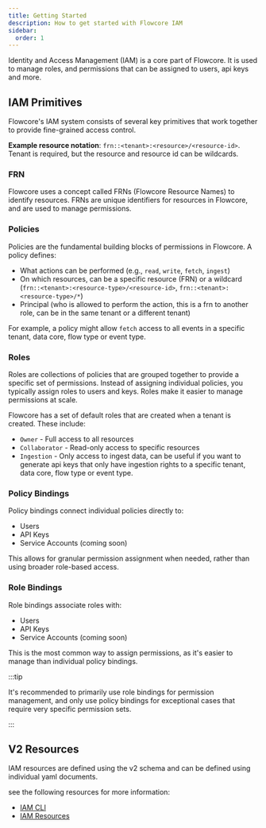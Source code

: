 ```yaml
---
title: Getting Started
description: How to get started with Flowcore IAM
sidebar:
  order: 1
---
```


Identity and Access Management (IAM) is a core part of Flowcore. It is used to manage roles, and permissions that can be assigned to users, api keys and more.

## IAM Primitives

Flowcore's IAM system consists of several key primitives that work together to provide fine-grained access control.

**Example resource notation**: `frn::<tenant>:<resource>/<resource-id>`. Tenant is required, but the resource and resource id can be wildcards.

### FRN

Flowcore uses a concept called FRNs (Flowcore Resource Names) to identify resources. FRNs are unique identifiers for resources in Flowcore, and are used to manage permissions.

### Policies

Policies are the fundamental building blocks of permissions in Flowcore. A policy defines:

- What actions can be performed (e.g., `read`, `write`, `fetch`, `ingest`)
- On which resources, can be a specific resource (FRN) or a wildcard (`frn::<tenant>:<resource-type>/<resource-id>`, `frn::<tenant>:<resource-type>/*`)
- Principal (who is allowed to perform the action, this is a frn to another role, can be in the same tenant or a different tenant)

For example, a policy might allow `fetch` access to all events in a specific tenant, data core, flow type or event type.

### Roles 

Roles are collections of policies that are grouped together to provide a specific set of permissions. Instead of assigning individual policies, you typically assign roles to users and keys. Roles make it easier to manage permissions at scale.

Flowcore has a set of default roles that are created when a tenant is created. These include:
- `Owner` - Full access to all resources
- `Collaborator` - Read-only access to specific resources
- `Ingestion` - Only access to ingest data, can be useful if you want to generate api keys that only have ingestion rights to a specific tenant, data core, flow type or event type.

### Policy Bindings

Policy bindings connect individual policies directly to:
- Users
- API Keys
- Service Accounts (coming soon)

This allows for granular permission assignment when needed, rather than using broader role-based access.

### Role Bindings

Role bindings associate roles with:
- Users
- API Keys
- Service Accounts (coming soon)

This is the most common way to assign permissions, as it's easier to manage than individual policy bindings.

:::tip

  It's recommended to primarily use role bindings for permission management, and only use policy bindings for exceptional cases that require very specific permission sets.

:::

## V2 Resources

IAM resources are defined using the v2 schema and can be defined using individual yaml documents.

see the following resources for more information:

- [IAM CLI](/guides/flowcore-cli/create-resources-cli/#v2-resources)
- [IAM Resources](/guides/iam/resources)
